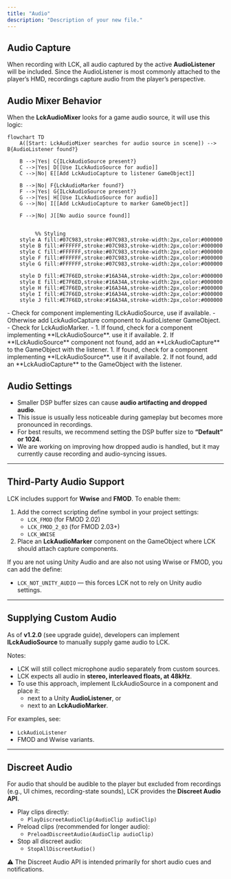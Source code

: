 ```yaml
---
title: "Audio"
description: "Description of your new file."
---
```


## Audio Capture

When recording with LCK, all audio captured by the active **AudioListener** will be included. Since the AudioListener is most commonly attached to the player’s HMD, recordings capture audio from the player’s perspective.

## Audio Mixer Behavior

When the **LckAudioMixer** looks for a game audio source, it will use this logic:
```mermaid
flowchart TD
    A([Start: LckAudioMixer searches for audio source in scene]) --> B{AudioListener found?}

    B -->|Yes| C{ILckAudioSource present?}
    C -->|Yes| D[[Use ILckAudioSource for audio]]
    C -->|No| E[[Add LckAudioCapture to listener GameObject]]

    B -->|No| F{LckAudioMarker found?}
    F -->|Yes| G{ILckAudioSource present?}
    G -->|Yes| H[[Use ILckAudioSource for audio]]
    G -->|No| I[[Add LckAudioCapture to marker GameObject]]

    F -->|No| J[[No audio source found]]


         %% Styling
    style A fill:#07C983,stroke:#07C983,stroke-width:2px,color:#000000
    style B fill:#FFFFFF,stroke:#07C983,stroke-width:2px,color:#000000
    style C fill:#FFFFFF,stroke:#07C983,stroke-width:2px,color:#000000
    style F fill:#FFFFFF,stroke:#07C983,stroke-width:2px,color:#000000
    style G fill:#FFFFFF,stroke:#07C983,stroke-width:2px,color:#000000

    style D fill:#E7F6ED,stroke:#16A34A,stroke-width:2px,color:#000000
    style E fill:#E7F6ED,stroke:#16A34A,stroke-width:2px,color:#000000
    style H fill:#E7F6ED,stroke:#16A34A,stroke-width:2px,color:#000000
    style I fill:#E7F6ED,stroke:#16A34A,stroke-width:2px,color:#000000
    style J fill:#E7F6ED,stroke:#16A34A,stroke-width:2px,color:#000000
```

<Accordion title="AudioListener in scene">
  - Check for component implementing ILckAudioSource, use if available.
  - Otherwise add LckAudioCapture component to AudioListener GameObject.
</Accordion>

<Accordion title="No AudioListener in scene" icon="sparkles">
  - Check for LckAudioMarker.
  - 
</Accordion>

<Steps>
  <Step title="Look for an AudioListener in scene">
    1. If found, check for a component implementing **ILckAudioSource**. use it if available.
    2. If **ILckAudioSource** component not found, add an **LckAudioCapture** to the GameObject with the listener.
  </Step>
  <Step title="If not found, look for LckAudioMarker">
    1. If found, check for a component implementing **ILckAudioSource**. use it if available.
    2. If not found, add an **LckAudioCapture** to the GameObject with the listener.
  </Step>
</Steps>

## Audio Settings

- Smaller DSP buffer sizes can cause **audio artifacting and dropped audio**.
- This issue is usually less noticeable during gameplay but becomes more pronounced in recordings.
- For best results, we recommend setting the DSP buffer size to **“Default” or 1024**.
- We are working on improving how dropped audio is handled, but it may currently cause recording and audio-syncing issues.

---

## Third-Party Audio Support

LCK includes support for **Wwise** and **FMOD**. To enable them:

1. Add the correct scripting define symbol in your project settings:
   - `LCK_FMOD` (for FMOD 2.02)
   - `LCK_FMOD_2_03` (for FMOD 2.03\+)
   - `LCK_WWISE`
2. Place an **LckAudioMarker** component on the GameObject where LCK should attach capture components.

If you are not using Unity Audio and are also not using Wwise or FMOD, you can add the define:

- `LCK_NOT_UNITY_AUDIO` — this forces LCK not to rely on Unity audio settings.

---

## Supplying Custom Audio

As of **v1.2.0** (see upgrade guide), developers can implement **ILckAudioSource** to manually supply game audio to LCK.

Notes:

- LCK will still collect microphone audio separately from custom sources.
- LCK expects all audio in **stereo, interleaved floats, at 48kHz**.
- To use this approach, implement ILckAudioSource in a component and place it:
  - next to a Unity **AudioListener**, or
  - next to an **LckAudioMarker**.

For examples, see:

- `LckAudioListener`
- FMOD and Wwise variants.

---

## Discreet Audio

For audio that should be audible to the player but excluded from recordings (e.g., UI chimes, recording-state sounds), LCK provides the **Discreet Audio API**.

- Play clips directly:
  - `PlayDiscreetAudioClip(AudioClip audioClip)`
- Preload clips (recommended for longer audio):
  - `PreloadDiscreetAudio(AudioClip audioClip)`
- Stop all discreet audio:
  - `StopAllDiscreetAudio()`

⚠️ The Discreet Audio API is intended primarily for short audio cues and notifications.